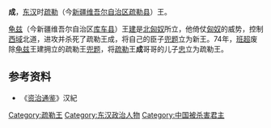 '''成'''，[[东汉|东汉]]时[[疏勒国|疏勒]]（今[[新疆维吾尔自治区|新疆维吾尔自治区]][[疏勒县|疏勒县]]）王。

[[龟兹|龟兹]]（今新疆维吾尔自治区[[库车县|库车县]]）王[[建_(龟兹王)|建]]是[[北匈奴|北匈奴]]所立，他倚仗[[匈奴|匈奴]]的威势，控制[[西域|西域]]北道，进攻并杀死了疏勒王成，将自己的臣子[[兜题|兜题]]立为新王。74年，[[班超|班超]]废除[[龟兹|龟兹]]王建拥立的疏勒王[[兜题|兜题]]，将[[疏勒|疏勒]]王'''成'''哥哥的儿子[[忠_(疏勒王)|忠]]立为疏勒王。

==参考资料==
*《[[资治通鉴|资治通鉴]]》汉紀
{{start box}}
{{s-before|不详}}
{{s-title|[[疏勒|疏勒]][[国王|国王]]|？—70年代}}
{{s-after|[[兜题|兜题]]}}
{{end box}}

[[Category:疏勒王|Category:疏勒王]]
[[Category:东汉政治人物|Category:东汉政治人物]]
[[Category:中国被杀害君主|Category:中国被杀害君主]]